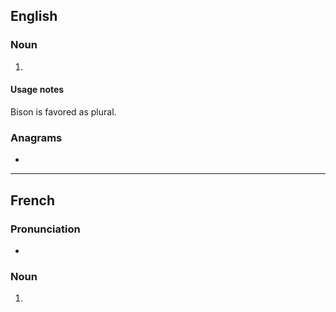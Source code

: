 {{also|Bisons}}
==English==

===Noun===
{{head|en|noun form}}

# {{plural of|en|bison}}

====Usage notes====
Bison is favored as plural.

===Anagrams===
* {{anagrams|en|a=binoss|Bisson|bisson}}

----

==French==

===Pronunciation===
* {{audio|fr|LL-Q150 (fra)-Lyokoï-bisons.wav|Audio}}

===Noun===
{{head|fr|noun form|g=m}}

# {{plural of|fr|bison}}